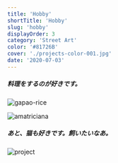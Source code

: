 ```yaml
---
title: 'Hobby'
shortTitle: 'Hobby'
slug: 'hobby'
displayOrder: 3
category: 'Street Art'
color: '#81726B'
cover: './projects-color-001.jpg'
date: '2020-07-03'
---
```


##### 料理をするのが好きです。

![gapao-rice](./gapao-rice.jpg)

![amatriciana](./amatriciana.jpg)

##### あと、猫も好きです。飼いたいなあ。

![project](./projects-color-001.jpg)
